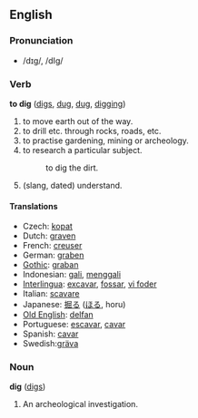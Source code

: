 == English ==
=== Pronunciation ===
*/dɪg/, /dIg/

=== Verb ===
'''to dig''' ([[digs]], [[dug]], [[dug]], [[digging]])

# to move earth out of the way.
# to drill etc. through rocks, roads, etc.
# to practise gardening, mining or archeology.
# to research a particular subject.
#: to dig the dirt.
# (slang, dated) understand.

==== Translations ====
*Czech: [[kopat]]
*Dutch: [[graven]]
*French: [[creuser]]
*German: [[graben]]
*[[Gothic]]: [[graban]]
*Indonesian: [[gali]], [[gali|menggali]] 
*[[Interlingua]]: [[excavar]], [[fossar]], [[vi foder]]
*Italian: [[scavare]]
*Japanese: [[掘る]] ([[ほる]], horu)
*[[Old English]]: [[delfan]]
*Portuguese: [[escavar]], [[cavar]]
*Spanish: [[cavar]]
*Swedish:[[gräva]]

=== Noun ===
'''dig''' ([[digs]])

# An archeological investigation.